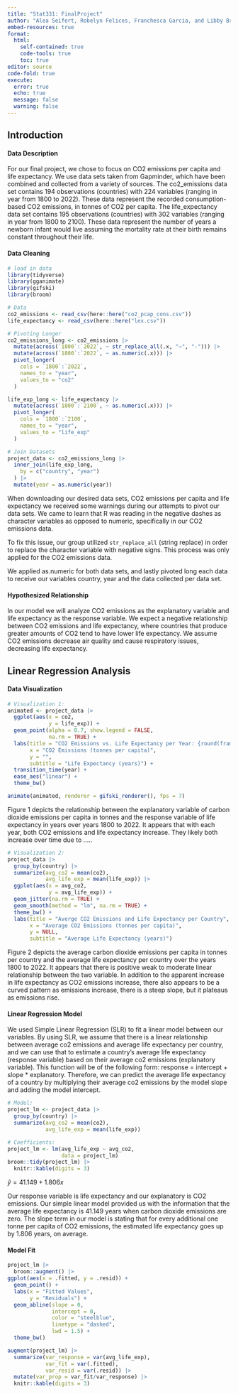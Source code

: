 ```yaml
---
title: "Stat331: FinalProject"
author: "Alea Seifert, Robelyn Felices, Franchesca Garcia, and Libby Brill"
embed-resources: true
format: 
  html:
    self-contained: true
    code-tools: true
    toc: true
editor: source
code-fold: true
execute: 
  error: true
  echo: true
  message: false
  warning: false
---
```


## Introduction

#### Data Description

For our final project, we chose to focus on CO2 emissions per capita and life expectancy. We use data sets taken from Gapminder, which have been combined and collected from a variety of sources. The co2_emissions data set contains 194 observations (countries) with 224 variables (ranging in year from 1800 to 2022). These data represent the recorded consumption-based CO2 emissions, in tonnes of CO2 per capita. The life_expectancy data set contains 195 observations (countries) with 302 variables (ranging in year from 1800 to 2100). These data represent the number of years a newborn infant would live assuming the mortality rate at their birth remains constant throughout their life.

#### Data Cleaning

```r
# load in data
library(tidyverse)
library(gganimate)
library(gifski)
library(broom)
```

```r
# Data
co2_emissions <- read_csv(here::here("co2_pcap_cons.csv"))
life_expectancy <- read_csv(here::here("lex.csv"))

# Pivoting Longer
co2_emissions_long <- co2_emissions |>
  mutate(across(`1800`:`2022`, ~ str_replace_all(.x, "−", "-"))) |>
  mutate(across(`1800`:`2022`, ~ as.numeric(.x))) |>
  pivot_longer(
    cols = `1800`:`2022`,
    names_to = "year",
    values_to = "co2"
  )

life_exp_long <- life_expectancy |>
  mutate(across(`1800`:`2100`, ~ as.numeric(.x))) |>
  pivot_longer(
    cols = `1800`:`2100`,
    names_to = "year",
    values_to = "life_exp"
  )

# Join Datasets
project_data <- co2_emissions_long |>
  inner_join(life_exp_long,
    by = c("country", "year")
  ) |>
  mutate(year = as.numeric(year))

```

When downloading our desired data sets, CO2 emissions per capita and life expectancy we received some warnings during our attempts to pivot our data sets. We came to learn that R was reading in the negative dashes as character variables as opposed to numeric, specifically in our CO2 emissions data.

To fix this issue, our group utilized `str_replace_all` (string replace) in order to replace the character variable with negative signs. This process was only applied for the CO2 emissions data.

We applied as.numeric for both data sets, and lastly pivoted long each data to receive our variables country, year and the data collected per data set.

#### Hypothesized Relationship

In our model we will analyze CO2 emissions as the explanatory variable and life expectancy as the response variable. We expect a negative relationship between CO2 emissions and life expectancy, where countries that produce greater amounts of CO2 tend to have lower life expectancy. We assume CO2 emissions decrease air quality and cause respiratory issues, decreasing life expectancy.

## Linear Regression Analysis

#### Data Visualization

```r
# Visualization 1:
animated <- project_data |>
  ggplot(aes(x = co2, 
             y = life_exp)) +
  geom_point(alpha = 0.7, show.legend = FALSE,
             na.rm = TRUE) +
  labs(title = "CO2 Emissions vs. Life Expectancy per Year: {round(frame_time)}",
       x = "CO2 Emissions (tonnes per capita)",
       y = "",
       subtitle = "Life Expectancy (years)") +
  transition_time(year) +
  ease_aes("linear") +
  theme_bw()

animate(animated, renderer = gifski_renderer(), fps = 7)
```

Figure 1 depicts the relationship between the explanatory variable of carbon dioxide emissions per capita in tonnes and the response variable of life expectancy in years over years 1800 to 2022. It appears that with each year, both CO2 emissions and life expectancy increase. They likely both increase over time due to .....

```r
# Visualization 2:
project_data |>
  group_by(country) |>
  summarize(avg_co2 = mean(co2),
            avg_life_exp = mean(life_exp)) |>
  ggplot(aes(x = avg_co2,
             y = avg_life_exp)) +
  geom_jitter(na.rm = TRUE) +
  geom_smooth(method = "lm", na.rm = TRUE) +
  theme_bw() +
  labs(title = "Averge CO2 Emissions and Life Expectancy per Country",
       x = "Average CO2 Emissions (tonnes per capita)",
       y = NULL,
       subtitle = "Average Life Expectancy (years)")

```

Figure 2 depicts the average carbon dioxide emissions per capita in tonnes per country and the average life expectancy per country over the years 1800 to 2022. It appears that there is positive weak to moderate linear relationship between the two variable. In addition to the apparent increase in life expectancy as CO2 emissions increase, there also appears to be a curved pattern as emissions increase, there is a steep slope, but it plateaus as emissions rise.

#### Linear Regression Model

We used Simple Linear Regression (SLR) to fit a linear model between our variables. By using SLR, we assume that there is a linear relationship between average co2 emissions and average life expectancy per country, and we can use that to estimate a country’s average life expectancy (response variable) based on their average co2 emissions (explanatory variable). This function will be of the following form: response = intercept + slope \* explanatory. Therefore, we can predict the average life expectancy of a country by multiplying their average co2 emissions by the model slope and adding the model intercept.

```r
# Model:
project_lm <- project_data |>
  group_by(country) |>
  summarize(avg_co2 = mean(co2),
            avg_life_exp = mean(life_exp))

# Coefficients:
project_lm <- lm(avg_life_exp ~ avg_co2,
                 data = project_lm)
broom::tidy(project_lm) |>
  knitr::kable(digits = 3)
```

$\widehat{y} = 41.149 + 1.806x$

Our response variable is life expectancy and our explanatory is CO2 emissions. Our simple linear model provided us with the information that the average life expectancy is 41.149 years when carbon dioxide emissions are zero. The slope term in our model is stating that for every additional one tonne per capita of CO2 emissions, the estimated life expectancy goes up by 1.806 years, on average.

#### Model Fit

```r
project_lm |> 
  broom::augment() |> 
ggplot(aes(x = .fitted, y = .resid)) +
  geom_point() + 
  labs(x = "Fitted Values",
       y = "Residuals") +
  geom_abline(slope = 0,
              intercept = 0, 
              color = "steelblue",
              linetype = "dashed",
              lwd = 1.5) +
  theme_bw()
```

```r
augment(project_lm) |>
  summarize(var_response = var(avg_life_exp),
            var_fit = var(.fitted),
            var_resid = var(.resid)) |>
  mutate(var_prop = var_fit/var_response) |>
  knitr::kable(digits = 3)
```



